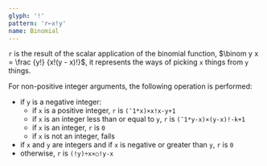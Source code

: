 ```yaml
---
glyph: '!'
pattern: 'r←x!y'
name: Binomial
---
```


`r` is the result of the scalar application of the binomial function, $\binom y x = \frac {y!} {x!(y - x)!}$, it represents the ways of picking `x` things from `y` things.

For non-positive integer arguments, the following operation is performed:

* if `y` is a negative integer:
	* if `x` is a positive integer, `r` is `(¯1*x)×x!x-y+1`
	* if `x` is an integer less than or equal to `y`, `r` is `(¯1*y-x)×(y-x)!-k+1`
	* if `x` is an integer, `r` is `0`
	* if `x` is not an integer, fails
* if `x` and `y` are integers and if `x` is negative or greater than `y`, `r` is `0`
* otherwise, `r` is `(!y)÷x×○!y-x`